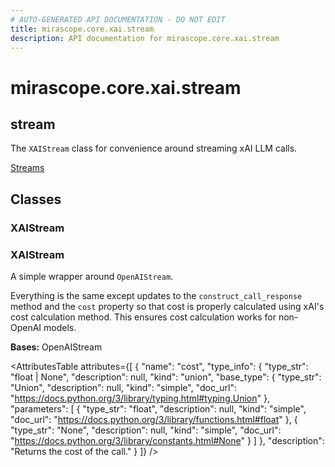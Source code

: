```yaml
---
# AUTO-GENERATED API DOCUMENTATION - DO NOT EDIT
title: mirascope.core.xai.stream
description: API documentation for mirascope.core.xai.stream
---
```


# mirascope.core.xai.stream

## <ApiType type="Module" module="mirascope.core.xai.stream" path="core/xai/stream" symbolName="stream" /> stream

The `XAIStream` class for convenience around streaming xAI LLM calls.

<Info title="Usage">

[Streams](/docs/mirascope/learn/streams)

</Info>

## Classes

### XAIStream

### <ApiType type="Class" module="mirascope.core.xai.stream" path="core/xai/stream" symbolName="XAIStream" /> XAIStream

A simple wrapper around `OpenAIStream`.

Everything is the same except updates to the `construct_call_response` method and
the `cost` property so that cost is properly calculated using xAI's cost
calculation method. This ensures cost calculation works for non-OpenAI models.

**Bases:** OpenAIStream

<AttributesTable
  attributes={[
  {
    "name": "cost",
    "type_info": {
      "type_str": "float | None",
      "description": null,
      "kind": "union",
      "base_type": {
        "type_str": "Union",
        "description": null,
        "kind": "simple",
        "doc_url": "https://docs.python.org/3/library/typing.html#typing.Union"
      },
      "parameters": [
        {
          "type_str": "float",
          "description": null,
          "kind": "simple",
          "doc_url": "https://docs.python.org/3/library/functions.html#float"
        },
        {
          "type_str": "None",
          "description": null,
          "kind": "simple",
          "doc_url": "https://docs.python.org/3/library/constants.html#None"
        }
      ]
    },
    "description": "Returns the cost of the call."
  }
]}
/>



